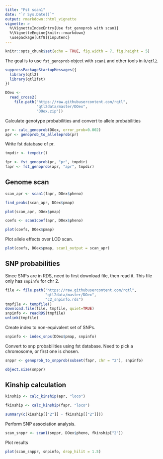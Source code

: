 ```yaml
---
title: "Fst scan1"
date: "`r Sys.Date()`"
output: rmarkdown::html_vignette
vignette: >
  %\VignetteIndexEntry{Use fst_genoprob with scan1}
  %\VignetteEngine{knitr::rmarkdown}
  \usepackage[utf8]{inputenc}
---
```


```r
knitr::opts_chunk$set(echo = TRUE, fig.width = 7, fig.height = 5)
```

The goal is to use `fst_genoprob` object with `scan1` and other tools in `R/qtl2`.

```r
suppressPackageStartupMessages({
  library(qtl2)
  library(qtl2fst)
})
```

```r
DOex <-
  read_cross2(
    file.path("https://raw.githubusercontent.com/rqtl",
              "qtl2data/master/DOex",
              "DOex.zip"))
```

Calculate genotype probabilities and convert to allele probabilities

```r
pr <- calc_genoprob(DOex, error_prob=0.002)
apr <- genoprob_to_alleleprob(pr)
```

Write fst database of pr.

```r
tmpdir <- tempdir()
```

```r
fpr <- fst_genoprob(pr, "pr", tmpdir)
fapr <- fst_genoprob(apr, "apr", tmpdir)
```

## Genome scan

```r
scan_apr <- scan1(fapr, DOex$pheno)
```

```r
find_peaks(scan_apr, DOex$pmap)
```

```r
plot(scan_apr, DOex$pmap)
```

```r
coefs <- scan1coef(apr, DOex$pheno)
```

```r
plot(coefs, DOex$pmap)
```

Plot allele effects over LOD scan.

```r
plot(coefs, DOex$pmap, scan1_output = scan_apr)
```

## SNP probabilities

Since SNPs are in RDS, need to first download file, then read it.
This file only has `snpinfo` for chr 2.

```r
file <- file.path("https://raw.githubusercontent.com/rqtl",
                  "qtl2data/master/DOex",
                  "c2_snpinfo.rds")
tmpfile <- tempfile()
download.file(file, tmpfile, quiet=TRUE)
snpinfo <- readRDS(tmpfile)
unlink(tmpfile)
```

Create index to non-equivalent set of SNPs.

```r
snpinfo <- index_snps(DOex$pmap, snpinfo)
```

Convert to snp probabilities using fst database.
Need to pick a chromosome, or first one is chosen.

```r
snppr <- genoprob_to_snpprob(subset(fapr, chr = "2"), snpinfo)
```

```r
object.size(snppr)
```

## Kinship calculation

```r
kinship <- calc_kinship(apr, "loco")
```


```r
fkinship <- calc_kinship(fapr, "loco")
```

```r
summary(c(kinship[["2"]] - fkinship[["2"]]))
```

Perform SNP association analysis.

```r
scan_snppr <- scan1(snppr, DOex$pheno, fkinship["2"])
```

Plot results

```r
plot(scan_snppr, snpinfo, drop_hilit = 1.5)
```
